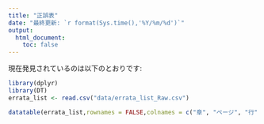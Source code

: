 ```yaml
---
title: "正誤表"
date: "最終更新: `r format(Sys.time(),'%Y/%m/%d')`"
output:
  html_document:
    toc: false
---
```


現在発見されているのは以下のとおりです:

```r
library(dplyr)
library(DT)
errata_list <- read.csv("data/errata_list_Raw.csv")
```

```r
datatable(errata_list,rownames = FALSE,colnames = c("章", "ページ", "行", "修正前", "修正後", "日付"))

```


